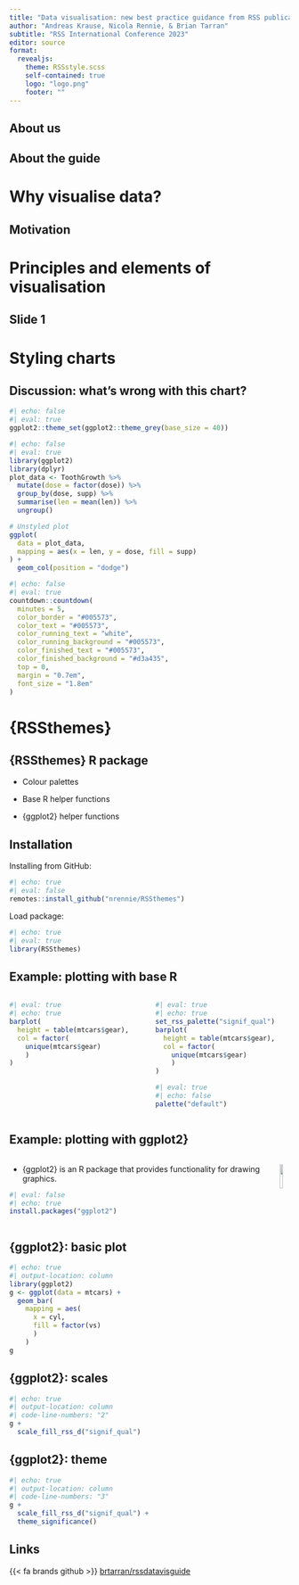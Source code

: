```yaml
---
title: "Data visualisation: new best practice guidance from RSS publications"
author: "Andreas Krause, Nicola Rennie, & Brian Tarran"
subtitle: "RSS International Conference 2023"
editor: source
format: 
  revealjs: 
    theme: RSSstyle.scss
    self-contained: true
    logo: "logo.png"
    footer: ""
---
```


## About us

## About the guide

# Why visualise data? {background-color="#005573"}

## Motivation

# Principles and elements of visualisation {background-color="#005573"}

## Slide 1

# Styling charts {background-color="#005573"}

## Discussion: what's wrong with this chart?

```r
#| echo: false
#| eval: true
ggplot2::theme_set(ggplot2::theme_grey(base_size = 40))
```

```r
#| echo: false
#| eval: true
library(ggplot2)
library(dplyr)
plot_data <- ToothGrowth %>%
  mutate(dose = factor(dose)) %>%
  group_by(dose, supp) %>%
  summarise(len = mean(len)) %>%
  ungroup()

# Unstyled plot
ggplot(
  data = plot_data,
  mapping = aes(x = len, y = dose, fill = supp)
) +
  geom_col(position = "dodge")
```

```r
#| echo: false
#| eval: true
countdown::countdown(
  minutes = 5,
  color_border = "#005573",
  color_text = "#005573",
  color_running_text = "white",
  color_running_background = "#005573",
  color_finished_text = "#005573",
  color_finished_background = "#d3a435",
  top = 0,
  margin = "0.7em",
  font_size = "1.8em"
)
```


# {RSSthemes} {background-color="#005573"}

## {RSSthemes} R package

* Colour palettes

* Base R helper functions

* {ggplot2} helper functions

## Installation

Installing from GitHub:

```r
#| echo: true
#| eval: false
remotes::install_github("nrennie/RSSthemes")
```

Load package:

```r
#| echo: true
#| eval: true
library(RSSthemes)
```

## Example: plotting with base R

::: columns
::: {.column}

```r
#| eval: true
#| echo: true
barplot(
  height = table(mtcars$gear),
  col = factor(
    unique(mtcars$gear)
    )
)
```

:::

::: {.column .fragment}

```r
#| eval: true
#| echo: true
set_rss_palette("signif_qual")
barplot(
  height = table(mtcars$gear),
  col = factor(
    unique(mtcars$gear)
    )
)
```

```r
#| eval: true
#| echo: false
palette("default")
```

:::
:::

## Example: plotting with ggplot2}

::: columns
::: {.column}

* {ggplot2} is an R package that provides functionality for drawing graphics.

```r
#| eval: false
#| echo: true
install.packages("ggplot2")
```

:::

::: {.column}

![](images/ggplot2.png){fig-align="center" fig-alt="ggplot2 hex sticker logo" width=60%}
:::
:::

## {ggplot2}: basic plot

```r
#| echo: true
#| output-location: column
library(ggplot2)
g <- ggplot(data = mtcars) +
  geom_bar(
    mapping = aes(
      x = cyl,
      fill = factor(vs)
      )
    )
g
```

## {ggplot2}: scales

```r
#| echo: true
#| output-location: column
#| code-line-numbers: "2"
g +
  scale_fill_rss_d("signif_qual")
```

## {ggplot2}: theme

```r
#| echo: true
#| output-location: column
#| code-line-numbers: "3"
g +
  scale_fill_rss_d("signif_qual") +
  theme_significance()
```

## Links

{{< fa brands github >}} [brtarran/rssdatavisguide](https://github.com/brtarran/rssdatavisguide)
